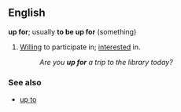 ==English==
{{idiom2}}
'''up for'''; usually '''to be up for''' (something)

#[[Willing]] to participate in; [[interested]] in.
#:''Are you '''up for''' a trip to the library today?''

===See also===
*[[up to]]